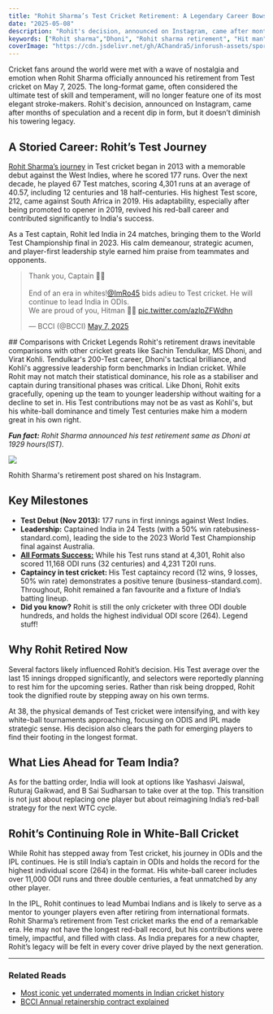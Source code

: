 ```yaml
---
title: "Rohit Sharma’s Test Cricket Retirement: A Legendary Career Bows Out"
date: "2025-05-08"
description: "Rohit's decision, announced on Instagram, came after months of speculation and a recent dip in form, but it doesn’t diminish his towering legacy. How crucial is this impact to the Indian team?"
keywords: ["Rohit sharma","Dhoni", "Rohit sharma retirement", "Hit man", "Indian cricket"]
coverImage: "https://cdn.jsdelivr.net/gh/AChandra5/inforush-assets/sports-fitness/rohit-sharma.png"
---
```


Cricket fans around the world were met with a wave of nostalgia and emotion when Rohit Sharma officially announced his retirement from Test cricket on May  7, 2025. The long-format game, often considered the ultimate test of skill and temperament, will no longer feature one of its most elegant stroke-makers. Rohit's decision, announced on Instagram, came after months of speculation and a recent dip in form, but it doesn’t diminish his towering legacy.

## A Storied Career: Rohit’s Test Journey
<a href="https://www.cricbuzz.com/profiles/576/rohit-sharma#:~:text=With%20the%20retirements%20of%20stalwarts,his%20metaphorical%20statement%20to%20the" target="_blank">Rohit Sharma’s journey</a> in Test cricket began in 2013 with a memorable debut against the West Indies, where he scored 177 runs. Over the next decade, he played 67 Test matches, scoring 4,301 runs at an average of 40.57, including 12 centuries and 18 half-centuries. His highest Test score, 212, came against South Africa in 2019. His adaptability, especially after being promoted to opener in 2019, revived his red-ball career and contributed significantly to India's success.

As a Test captain, Rohit led India in 24 matches, bringing them to the World Test Championship final in 2023. His calm demeanour, strategic acumen, and player-first leadership style earned him praise from teammates and opponents.

<div style={{display: "flex", justifyContent: "center", alignItems:"center"}}>
<blockquote class="twitter-tweet"><p lang="en" dir="ltr">Thank you, Captain 🫡🫡<br /><br />End of an era in whites!<a href="https://twitter.com/ImRo45?ref_src=twsrc%5Etfw">@ImRo45</a> bids adieu to Test cricket. He will continue to lead India in ODIs.<br />We are proud of you, Hitman 🫡🫡 <a href="https://t.co/azlpZFWdhn">pic.twitter.com/azlpZFWdhn</a></p>&mdash; BCCI (@BCCI) <a href="https://twitter.com/BCCI/status/1920126481348329927?ref_src=twsrc%5Etfw">May 7, 2025</a></blockquote> <script async src="https://platform.twitter.com/widgets.js" charset="utf-8"></script>
</div>
## Comparisons with Cricket Legends
Rohit's retirement draws inevitable comparisons with other cricket greats like Sachin Tendulkar, MS Dhoni, and Virat Kohli. Tendulkar's 200-Test career, Dhoni's tactical brilliance, and Kohli's aggressive leadership form benchmarks in Indian cricket. While Rohit may not match their statistical dominance, his role as a stabiliser and captain during transitional phases was critical.
Like Dhoni, Rohit exits gracefully, opening up the team to younger leadership without waiting for a decline to set in. His Test contributions may not be as vast as Kohli's, but his white-ball dominance and timely Test centuries make him a modern great in his own right.

<em><strong>Fun fact:</strong> Rohit Sharma announced his test retirement same as Dhoni at 1929 hours(IST).</em>

<div>
<img src="https://cdn.jsdelivr.net/gh/AChandra5/inforush-assets/sports-fitness/rohit-sharma-instagram-post.jpg" style={{height: "570px"}}/>
<p style={{fontSize: "0.7rem", textAlign: "center"}}>Rohith Sharma's retirement post shared on his Instagram.</p>
</div>

## Key Milestones
- <b>Test Debut (Nov 2013):</b> 177 runs in first innings against West Indies.
- <b>Leadership:</b> Captained India in 24 Tests (with a 50% win ratebusiness-standard.com), leading the side to the 2023 World Test Championship final against Australia.
- <a href="https://www.cricbuzz.com/profiles/576/rohit-sharma#:~:text=With%20the%20retirements%20of%20stalwarts,his%20metaphorical%20statement%20to%20the" target="_blank"><b>All Formats Success:</b></a> While his Test runs stand at 4,301, Rohit also scored 11,168 ODI runs (32 centuries) and 4,231 T20I runs.
- <b>Captaincy in test cricket: </b>  His Test captaincy record (12 wins, 9 losses, 50% win rate) demonstrates a positive tenure (business-standard.com). Throughout, Rohit remained a fan favourite and a fixture of India’s batting lineup.
- <b>Did you know?</b> Rohit is still the only cricketer with three ODI double hundreds, and holds the highest individual ODI score (264). Legend stuff!

## Why Rohit Retired Now
Several factors likely influenced Rohit’s decision. His Test average over the last 15 innings dropped significantly, and selectors were reportedly planning to rest him for the upcoming series. Rather than risk being dropped, Rohit took the dignified route by stepping away on his own terms.

At 38, the physical demands of Test cricket were intensifying, and with key white-ball tournaments approaching, focusing on ODIS and IPL made strategic sense. His decision also clears the path for emerging players to find their footing in the longest format.

## What Lies Ahead for Team India?
As for the batting order, India will look at options like Yashasvi Jaiswal, Ruturaj Gaikwad, and B Sai Sudharsan to take over at the top. This transition is not just about replacing one player but about reimagining India’s red-ball strategy for the next WTC cycle.

## Rohit’s Continuing Role in White-Ball Cricket
While Rohit has stepped away from Test cricket, his journey in ODIs and the IPL continues. He is still India’s captain in ODIs and holds the record for the highest individual score (264) in the format. His white-ball career includes over 11,000 ODI runs and three double centuries, a feat unmatched by any other player.

In the IPL, Rohit continues to lead Mumbai Indians and is likely to serve as a mentor to younger players even after retiring from international formats.
Rohit Sharma’s retirement from Test cricket marks the end of a remarkable era. He may not have the longest red-ball record, but his contributions were timely, impactful, and filled with class. As India prepares for a new chapter, Rohit’s legacy will be felt in every cover drive played by the next generation.

---
###  Related Reads
- [Most iconic yet underrated moments in Indian cricket history](/category/sports-fitness/under-rated-iconic-indian-cricket-moments)
- [BCCI Annual retainership contract explained](/category/sports-fitness/bcci-anual-contract-explained)



